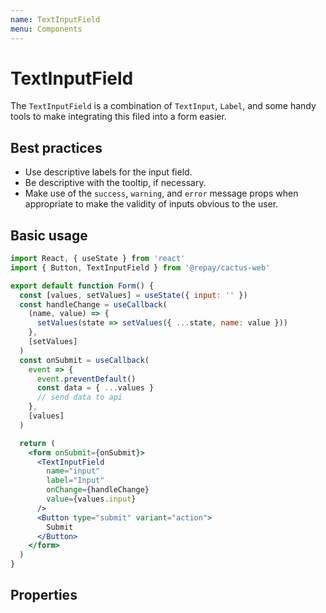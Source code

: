```yaml
---
name: TextInputField
menu: Components
---
```



# TextInputField

The `TextInputField` is a combination of `TextInput`, `Label`, and some handy tools to make integrating this filed into a form easier.

## Best practices

- Use descriptive labels for the input field.
- Be descriptive with the tooltip, if necessary.
- Make use of the `success`, `warning`, and `error` message props when appropriate to make the validity of inputs obvious to the user.

## Basic usage


```jsx
import React, { useState } from 'react'
import { Button, TextInputField } from '@repay/cactus-web'

export default function Form() {
  const [values, setValues] = useState({ input: '' })
  const handleChange = useCallback(
    (name, value) => {
      setValues(state => setValues({ ...state, name: value }))
    },
    [setValues]
  )
  const onSubmit = useCallback(
    event => {
      event.preventDefault()
      const data = { ...values }
      // send data to api
    },
    [values]
  )

  return (
    <form onSubmit={onSubmit}>
      <TextInputField
        name="input"
        label="Input"
        onChange={handleChange}
        value={values.input}
      />
      <Button type="submit" variant="action">
        Submit
      </Button>
    </form>
  )
}

```

## Properties

<PropsTable of={TextInputField} />
